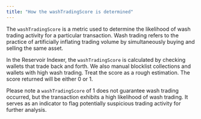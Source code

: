 ```yaml
---
title: "How the washTradingScore is determined"
---
```


The `washTradingScore` is a metric used to determine the likelihood of wash trading activity for a particular transaction. Wash trading refers to the practice of artificially inflating trading volume by simultaneously buying and selling the same asset.

In the Reservoir Indexer, the `washTradingScore` is calculated by checking wallets that trade back and forth. We also manual blocklist collections and wallets with high wash trading. Treat the score as a rough estimation. The score returned will be either 0 or 1.

Please note a `washTradingScore` of 1 does not guarantee wash trading occurred, but the transaction exhibits a high likelihood of wash trading. It serves as an indicator to flag potentially suspicious trading activity for further analysis.
